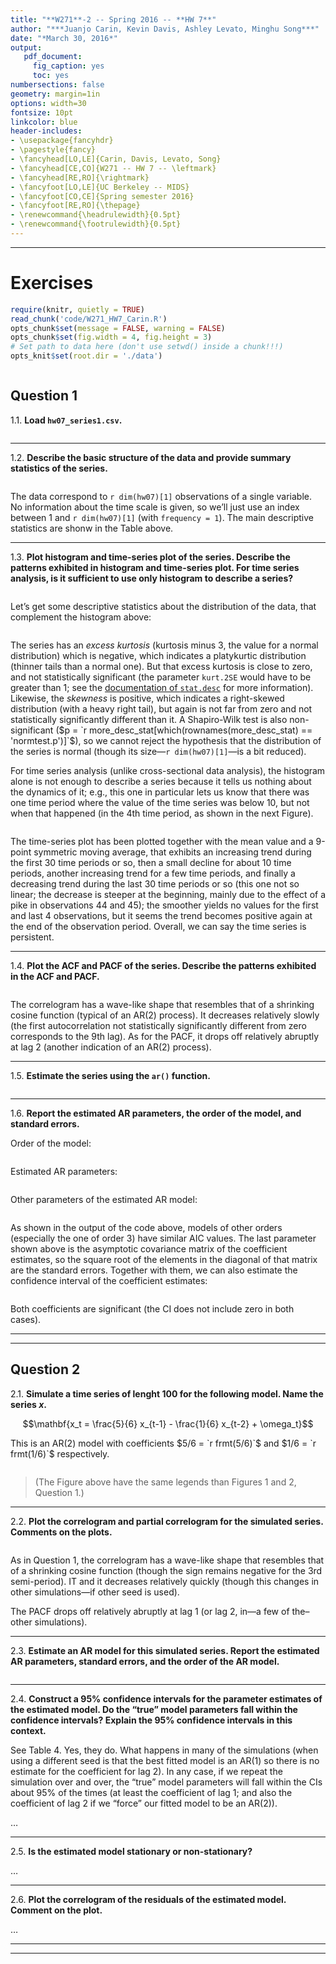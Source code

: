 ```yaml
---
title: "**W271**-2 -- Spring 2016 -- **HW 7**"
author: "***Juanjo Carin, Kevin Davis, Ashley Levato, Minghu Song***"
date: "*March 30, 2016*"
output:
   pdf_document:
     fig_caption: yes
     toc: yes
numbersections: false
geometry: margin=1in
options: width=30
fontsize: 10pt
linkcolor: blue
header-includes:
- \usepackage{fancyhdr}
- \pagestyle{fancy}
- \fancyhead[LO,LE]{Carin, Davis, Levato, Song}
- \fancyhead[CE,CO]{W271 -- HW 7 -- \leftmark}
- \fancyhead[RE,RO]{\rightmark}
- \fancyfoot[LO,LE]{UC Berkeley -- MIDS}
- \fancyfoot[CO,CE]{Spring semester 2016}
- \fancyfoot[RE,RO]{\thepage}
- \renewcommand{\headrulewidth}{0.5pt}
- \renewcommand{\footrulewidth}{0.5pt}
---
```


**********

\pagebreak

# Exercises

```r
require(knitr, quietly = TRUE)
read_chunk('code/W271_HW7_Carin.R')
opts_chunk$set(message = FALSE, warning = FALSE)
opts_chunk$set(fig.width = 4, fig.height = 3)
# Set path to data here (don't use setwd() inside a chunk!!!)
opts_knit$set(root.dir = './data')
```

```r
```

## Question 1

1.1. **Load `hw07_series1.csv`.**

```r
```


**********

1.2. **Describe the basic structure of the data and provide summary statistics of the series.**

```r
```

The data correspond to `r dim(hw07)[1]` observations of a single variable. No information about the time scale is given, so we'll just use an index between 1 and `r dim(hw07)[1]` (with `frequency = 1`). The main descriptive statistics are shonw in the Table above.


**********

\pagebreak

1.3. **Plot histogram and time-series plot of the series. Describe the patterns exhibited in histogram and time-series plot. For time series analysis, is it sufficient to use only histogram to describe a series?**

```r
```

Let's get some descriptive statistics about the distribution of the data, that complement the histogram above:

```r
```

The series has an *excess kurtosis* (kurtosis minus 3, the value for a normal distribution) which is negative, which indicates a platykurtic distribution (thinner tails than a normal one). But that excess kurtosis is close to zero, and not statistically significant (the parameter `kurt.2SE` would have to be greater than 1; see the [documentation of `stat.desc`](http://127.0.0.1:13524/library/pastecs/html/stat.desc.html) for more information). Likewise, the *skewness* is positive, which indicates a right-skewed distribution (with a heavy right tail), but again is not far from zero and not statistically significantly different than it. A Shapiro-Wilk test is also non-significant ($p = `r more_desc_stat[which(rownames(more_desc_stat) == 'normtest.p')]`$), so we cannot reject the hypothesis that the distribution of the series is normal (though its size---`r dim(hw07)[1]`---is a bit reduced).

For time series analysis (unlike cross-sectional data analysis), the histogram alone is not enough to describe a series because it tells us nothing about the dynamics of it; e.g., this one in particular lets us know that there was one time period where the value of the time series was below 10, but not when that happened (in the 4th time period, as shown in the next Figure).

```r
```

The time-series plot has been plotted together with the mean value and a 9-point symmetric moving average, that exhibits an increasing trend during the first 30 time periods or so, then a small decline for about 10 time periods, another increasing trend for a few time periods, and finally a decreasing trend during the last 30 time periods or so (this one not so linear; the decrease is steeper at the beginning, mainly due to the effect of a pike in observations 44 and 45); the smoother yields no values for the first and last 4 observations, but it seems the trend becomes positive again at the end of the observation period. Overall, we can say the time series is persistent.


**********

\pagebreak

1.4. **Plot the ACF and PACF of the series. Describe the patterns exhibited in the ACF and PACF.**

```r
```

The correlogram has a wave-like shape that resembles that of a shrinking cosine function (typical of an AR(2) process). It decreases relatively slowly (the first autocorrelation not statistically significantly different from zero corresponds to the 9th lag). As for the PACF, it drops off relatively abruptly at lag 2 (another indication of an AR(2) process).


**********

1.5. **Estimate the series using the `ar()` function.**

```r
```


**********

1.6. **Report the estimated AR parameters, the order of the model, and standard errors.**

Order of the model:

```r
```

Estimated AR parameters:

```r
```

Other parameters of the estimated AR model:

```r
```

As shown in the output of the code above, models of other orders (especially the one of order 3) have similar AIC values. The last parameter shown above is the asymptotic covariance matrix of the coefficient estimates, so the square root of the elements in the diagonal of that matrix are the standard errors. Together with them, we can also estimate the confidence interval of the coefficient estimates:

```r
```

Both coefficients are significant (the CI does not include zero in both cases).

**********
**********

\pagebreak



## Question 2

2.1. **Simulate a time series of lenght 100 for the following model. Name the series $x$.**

$$\mathbf{x_t = \frac{5}{6} x_{t-1} - \frac{1}{6} x_{t-2} + \omega_t}$$

This is an AR(2) model with coefficients $5/6 = `r frmt(5/6)`$ and $1/6 = `r frmt(1/6)`$ respectively.

```r
```

> (The Figure above have the same legends than Figures 1 and 2, Question 1.)


**********

\pagebreak

2.2. **Plot the correlogram and partial correlogram for the simulated series. Comments on the plots.**

```r
```

As in Question 1, the correlogram has a wave-like shape that resembles that of a shrinking cosine function (though the sign remains negative for the 3rd semi-period). IT and it decreases relatively quickly (though this changes in other simulations---if other seed is used).

The PACF drops off relatively abruptly at lag 1 (or lag 2, in---a few of the--other simulations).


**********

\pagebreak

2.3. **Estimate an AR model for this simulated series. Report the estimated AR parameters, standard errors, and the order of the AR model.**

```r
```


**********

2.4. **Construct a 95% confidence intervals for the parameter estimates of the estimated model. Do the "true" model parameters fall within the confidence intervals? Explain the 95% confidence intervals in this context.**

See Table 4. Yes, they do. What happens in many of the simulations (when using a different seed is that the best fitted model is an AR(1) so there is no estimate for the coefficient for lag 2). In any case, if we repeat the simulation over and over, the "true" model parameters will fall within the CIs about 95% of the times (at least the coefficient of lag 1; and also the coefficient of lag 2 if we "force" our fitted model to be an AR(2)).

...

**********

2.5. **Is the estimated model stationary or non-stationary?**

...

**********

2.6. **Plot the correlogram of the residuals of the estimated model. Comment on the plot.**

...

**********
**********
